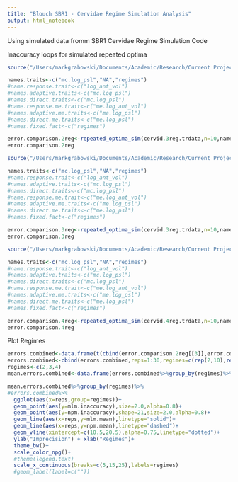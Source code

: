 ```yaml
---
title: "Blouch SBR1 - Cervidae Regime Simulation Analysis"
output: html_notebook
---
```


Using simulated data fromm SBR1 Cervidae Regime Simulation Code

Inaccuracy loops for simulated repeated optima
```r
source("/Users/markgrabowski/Documents/Academic/Research/Current Projects/Blouch project/R1 blouch-testing branch/Validation Code/SBR1 Inaccuracy Loops/repeated_optima_sim.R")

names.traits<-c("mc.log_psl","NA","regimes")
#name.response.trait<-c("log_ant_vol")
#names.adaptive.traits<-c("mc.log_psl")
#names.direct.traits<-c("mc.log_psl")
#name.response.me.trait<-c("me.log_ant_vol")
#names.adaptive.me.traits<-c("me.log_psl")
#names.direct.me.traits<-c("me.log_psl")
#names.fixed.fact<-c("regimes")

error.comparison.2reg<-repeated_optima_sim(cervid.3reg.trdata,n=10,names.traits,head(optima,-1))
error.comparison.2reg
```

```r
source("/Users/markgrabowski/Documents/Academic/Research/Current Projects/Blouch project/R1 blouch-testing branch/Validation Code/SBR1 Inaccuracy Loops/repeated_optima_sim.R")

names.traits<-c("mc.log_psl","NA","regimes")
#name.response.trait<-c("log_ant_vol")
#names.adaptive.traits<-c("mc.log_psl")
#names.direct.traits<-c("mc.log_psl")
#name.response.me.trait<-c("me.log_ant_vol")
#names.adaptive.me.traits<-c("me.log_psl")
#names.direct.me.traits<-c("me.log_psl")
#names.fixed.fact<-c("regimes")

error.comparison.3reg<-repeated_optima_sim(cervid.3reg.trdata,n=10,names.traits,head(optima,-1))
error.comparison.3reg
```


```r
source("/Users/markgrabowski/Documents/Academic/Research/Current Projects/Blouch project/R1 blouch-testing branch/Validation Code/SBR1 Inaccuracy Loops/repeated_optima_sim.R")

names.traits<-c("mc.log_psl","NA","regimes")
#name.response.trait<-c("log_ant_vol")
#names.adaptive.traits<-c("mc.log_psl")
#names.direct.traits<-c("mc.log_psl")
#name.response.me.trait<-c("me.log_ant_vol")
#names.adaptive.me.traits<-c("me.log_psl")
#names.direct.me.traits<-c("me.log_psl")
#names.fixed.fact<-c("regimes")

error.comparison.4reg<-repeated_optima_sim(cervid.4reg.trdata,n=10,names.traits,head(optima,-1))
error.comparison.4reg
```



Plot Regimes
```r
errors.combined<-data.frame(t(cbind(error.comparison.2reg[[3]],error.comparison.3reg[[3]],error.comparison.4reg[[3]])))
errors.combined<-cbind(errors.combined,reps=1:30,regimes=c(rep(2,10),rep(3,10),rep(4,10)))
regimes<-c(2,3,4)
mean.errors.combined<-data.frame(errors.combined%>%group_by(regimes)%>%mutate(mlm.mean=mean(mlm.inaccuracy),npm.mean=mean(npm.inaccuracy)))

mean.errors.combined%>%group_by(regimes)%>%
#errors.combined%>%
  ggplot(aes(x=reps,group=regimes))+
  geom_point(aes(y=mlm.inaccuracy),size=2.0,alpha=0.8)+
  geom_point(aes(y=npm.inaccuracy),shape=21,size=2.0,alpha=0.8)+
  geom_line(aes(x=reps,y=mlm.mean),linetype="solid")+
  geom_line(aes(x=reps,y=npm.mean),linetype="dashed")+
  geom_vline(xintercept=c(10.5,20.5),alpha=0.75,linetype="dotted")+
  ylab("Imprecision") + xlab("Regimes")+
  theme_bw()+
  scale_color_npg()+
  #theme(legend.text)
  scale_x_continuous(breaks=c(5,15,25),labels=regimes)
  #geom_label(label=c(""))


  


```